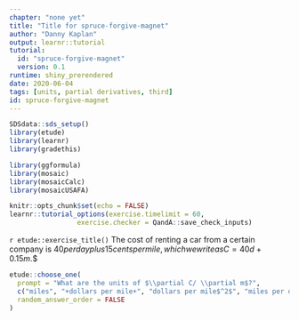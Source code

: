 ```yaml
---
chapter: "none yet"
title: "Title for spruce-forgive-magnet"
author: "Danny Kaplan"
output: learnr::tutorial
tutorial:
  id: "spruce-forgive-magnet"
  version: 0.1
runtime: shiny_prerendered
date: 2020-06-04 
tags: [units, partial derivatives, third]
id: spruce-forgive-magnet
---
```


```r
SDSdata::sds_setup()
library(etude)
library(learnr)
library(gradethis)

library(ggformula)
library(mosaic)
library(mosaicCalc)
library(mosaicUSAFA)

knitr::opts_chunk$set(echo = FALSE)
learnr::tutorial_options(exercise.timelimit = 60, 
                 exercise.checker = QandA::save_check_inputs)
```


`r etude::exercise_title()` The cost of renting a car from a certain company is $40 per day plus 15 cents per mile, which we write as
$$C = 40d + 0.15m.$$ 


```r
etude::choose_one(
  prompt = "What are the units of $\\partial C/ \\partial m$?",
  c("miles", "+dollars per mile+", "dollars per mile$^2$", "miles per dollar"),
  random_answer_order = FALSE
)
```


